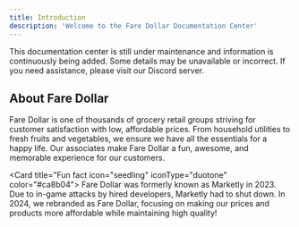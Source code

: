 ```yaml
---
title: Introduction
description: 'Welcome to the Fare Dollar Documentation Center'
---
```


<Warning>This documentation center is still under maintenance and information is continuously being added. Some details may be unavailable or incorrect. If you need assistance, please visit our Discord server.</Warning>

## About Fare Dollar
Fare Dollar is one of thousands of grocery retail groups striving for customer satisfaction with low, affordable prices. From household utilities to fresh fruits and vegetables, we ensure we have all the essentials for a happy life. Our associates make Fare Dollar a fun, awesome, and memorable experience for our customers.

<Card title="Fun fact icon="seedling" iconType="duotone" color="#ca8b04">
  Fare Dollar was formerly known as Marketly in 2023. Due to in-game attacks by hired developers, Marketly had to shut down. In 2024, we rebranded as Fare Dollar, focusing on making our prices and products more affordable while maintaining high quality!
</Card>


